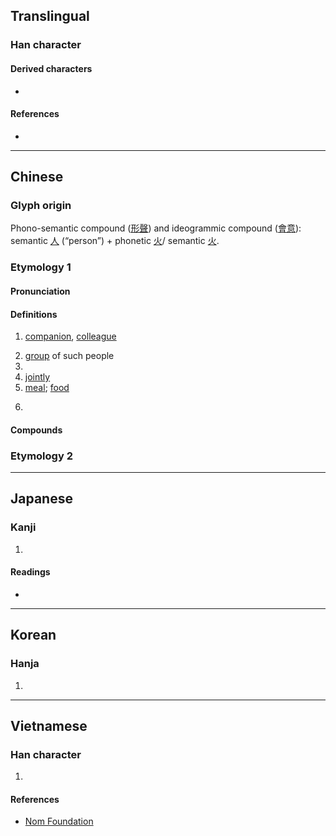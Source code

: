 {{also|夥}}
{{character info/new}}
==Translingual==

===Han character===
{{Han char|rn=9|rad=人|as=04|sn=6|four=29280|canj=OF|ids=⿰亻火}}

====Derived characters====
* {{l|mul|[[𩶻]]}}

====References====
* {{Han ref|kx=0096.121|dkj=00457|dj=0204.090|hdz=10126.030|uh=4F19|ud=20249|bh=A5EB|bd=42475}}

----

==Chinese==

===Glyph origin===
{{Han etyl}}

Phono-semantic compound ([[形聲#Chinese|形聲]]) and ideogrammic compound ([[會意#Chinese|會意]]): semantic [[人#Chinese|人]] (“person”) + phonetic [[火#Chinese|火]]/ semantic [[火#Chinese|火]].

===Etymology 1===
{{zh-forms}}

====Pronunciation====
{{zh-pron
|m=huǒ
|m-s=ho3
|c=fo2
|h=pfs=
|md=
|mn=ml:hóⁿ/qz:hér/tp,xm:hé/kh,zz:hóe
|mn_note=hóⁿ - literary; hér/hé/hóe - vernacular
|w=
|mc=y
|oc=y
|cat=n,cl,adv,pn
}}

====Definitions====
{{zh-hanzi}}

# [[companion]], [[colleague]]
#: {{zh-x|伙伴|partner; companion}}
# [[group]] of such people
# {{zh-classifier|[[group]]s of [[people]]}}
# [[jointly]]
# [[meal]]; [[food]]
#: {{zh-syn|伙食}}
# {{surname|lang=zh}}

====Compounds====
{{zh-der|伙食|小伙子|大伙兒|伙伴|家伙|傢伙|幫伙|包伙|合伙|伙房|一伙|伙食費|伙食團|大伙|伙夫|好傢伙|吃飯傢伙|伙同|伙計|團伙|傢伙座兒|吃飯家伙|伙伕|明伙畫供|搭伙|打伙|打中伙|散伙|有把傢伙|煙傢伙|過傢伙|開伙|退伙|鍋伙}}

===Etymology 2===
{{zh-see|夥}}

----

==Japanese==

===Kanji===
{{ja-kanji|grade=|rs=人04}}

# {{defn|lang=ja|sort=人04}}

====Readings====
* {{ja-readings|on=[[か]] (ka)|kun=[[ひ]] (hi), [[ほ]] (ho)}}

----

==Korean==

===Hanja===
{{ko-hanja|hangeul=화|rv=hwa|mr=hwa}}

# {{defn|lang=ko|sort=人04}}

----

==Vietnamese==

===Han character===
{{vi-hantu|[[loã]], [[hoả]]|rs=人04}}

# {{defn|lang=vi|sort=人04}}

====References====
* [http://nomfoundation.org/common/nom_details.php?codepoint=4f19 Nom Foundation]